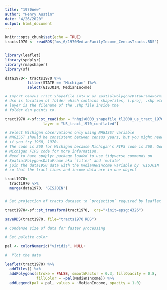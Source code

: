 ```yaml
---
title: "1970new"
author: "Henry Austin"
date: "4/26/2020"
output: html_document
---
```


```r
knitr::opts_chunk$set(echo = TRUE)
tracts1970 <- readRDS("ms_6/1970MedianFamilyIncome_CensusTracts.RDS")


library(leaflet)
library(spdplyr)
library(rmapshaper)
library(sf)
```


```r

data1970<- tracts1970 %>%
          filter(STATE == "Michigan" )%>%
          select(GISJOIN, MedianIncome)

# Import Census Tract Shapefile into R as SpatialPolygonsDataFrameFormat (SP Dataframe)
# dsn is location of folder which contains shapefiles, (.proj, .shp etc.)
# layer is the filename of the .shp file inside the
# folder dsn points to. 

tract1970 <-sf::st_read(dsn = "nhgis0003_shapefile_tl2008_us_tract_1970",
                 layer = "US_tract_1970_conflated")

# Select Michigan observations only using NHGISST variable
# NHGISST should be consistent between census years, but you might need to double-check this
# if you try 1960, 1970.
# The code is 260 for Michigan because Michigan's FIPS code is 260. Google
# Michigan FIPS code for more information.
# Need to have spdplyr package loaded to use tidyverse commands on
# SpatialPolygonsDataFrame aka `filter' and 'mutate'
# join the data1950 data with the MedianHHIncome variable by 'GISJOIN'
# so that the tract lines and income data are in one object

tract1970<-
  tract1970 %>% 
  merge(data1970, "GISJOIN")


# Set projection of tracts dataset to `projection` required by leaflet

tract1970<-sf::st_transform(tract1970,  crs="+init=epsg:4326")

saveRDS(tract1970, file="tracts1970.RDS")

# Condense size of data for faster processing

# Set palette color

pal <- colorNumeric("viridis", NULL)

#  Plot the data

leaflet(tract1970) %>%
  addTiles() %>%
  addPolygons(stroke = FALSE, smoothFactor = 0.3, fillOpacity = 0.8,
              fillColor = ~pal(MedianIncome)) %>%
  addLegend(pal = pal, values = ~MedianIncome, opacity = 1.0)

```
